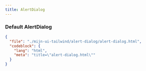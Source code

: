 ```yaml
---
title: AlertDialog
---
```


### Default AlertDialog

<TWComponentPreview src="/alert-dialog/alert-dialog" />

```json doc-gen:file
{
  "file": "./mijn-ui-tailwind/alert-dialog/alert-dialog.html",
  "codeblock": {
    "lang": "html",
    "meta": "title=\"alert-dialog.html\""
  }
}
```
